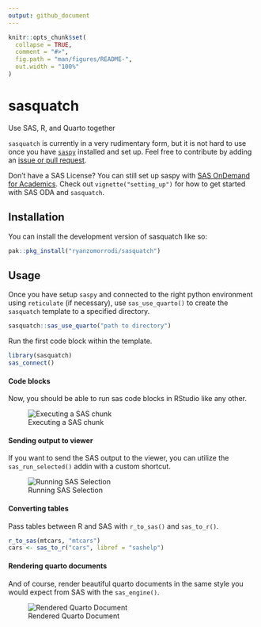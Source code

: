 ```yaml
---
output: github_document
---
```


<!-- README.md is generated from README.Rmd. Please edit that file -->

```r
knitr::opts_chunk$set(
  collapse = TRUE,
  comment = "#>",
  fig.path = "man/figures/README-",
  out.width = "100%"
)
```

# sasquatch

<!-- badges: start -->
<!-- badges: end -->

Use SAS, R, and Quarto together

`sasquatch` is currently in a very rudimentary form, but it is not hard to use once
you have [`saspy`](https://sassoftware.github.io/saspy/) installed and set up.
Feel free to contribute by adding an [issue or pull request](http://github.com/ryanzomorrodi/sasquatch).

Don't have a SAS License? You can still set up saspy with [SAS OnDemand for Academics](https://www.sas.com/en_us/software/on-demand-for-academics.html#928a7e06-1416-4d88-b966-311df1bdfea6). Check out
`vignette("setting_up")` for how to get started with SAS ODA and `sasquatch`.

## Installation

You can install the development version of sasquatch like so:

```r
pak::pkg_install("ryanzomorrodi/sasquatch")
```

## Usage

Once you have setup `saspy` and connected to the right python environment using
`reticulate` (if necessary), use `sas_use_quarto()` to create the `sasquatch` 
template to a specified directory.

```r
sasquatch::sas_use_quarto("path to directory")
```

Run the first code block within the template.

```r
library(sasquatch)
sas_connect()
```

#### Code blocks

Now, you should be able to run sas code blocks in RStudio like any other.

![Executing a SAS chunk](man/figures/run_sas_chunk.gif)

#### Sending output to viewer

If you want to send the SAS output to the viewer, you can utilize the 
`sas_run_selected()` addin with a custom shortcut.

![Running SAS Selection](man/figures/run_sas_selected.gif)

#### Converting tables

Pass tables between R and SAS with `r_to_sas()` and `sas_to_r()`.

```r
r_to_sas(mtcars, "mtcars")
cars <- sas_to_r("cars", libref = "sashelp")
```

#### Rendering quarto documents

And of course, render beautiful quarto documents in the same style you would
expect from SAS with the `sas_engine()`.

![Rendered Quarto Document](man/figures/rendered_quarto.png)
